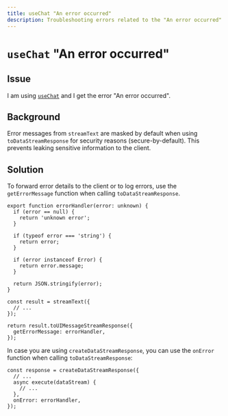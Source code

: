 ---
title: useChat "An error occurred"
description: Troubleshooting errors related to the "An error occurred" error in useChat.
---

# `useChat` "An error occurred"

## Issue

I am using [`useChat`](/docs/reference/ai-sdk-ui/use-chat) and I get the error "An error occurred".

## Background

Error messages from `streamText` are masked by default when using `toDataStreamResponse` for security reasons (secure-by-default).
This prevents leaking sensitive information to the client.

## Solution

To forward error details to the client or to log errors, use the `getErrorMessage` function when calling `toDataStreamResponse`.

```tsx
export function errorHandler(error: unknown) {
  if (error == null) {
    return 'unknown error';
  }

  if (typeof error === 'string') {
    return error;
  }

  if (error instanceof Error) {
    return error.message;
  }

  return JSON.stringify(error);
}
```

```tsx
const result = streamText({
  // ...
});

return result.toUIMessageStreamResponse({
  getErrorMessage: errorHandler,
});
```

In case you are using `createDataStreamResponse`, you can use the `onError` function when calling `toDataStreamResponse`:

```tsx
const response = createDataStreamResponse({
  // ...
  async execute(dataStream) {
    // ...
  },
  onError: errorHandler,
});
```
